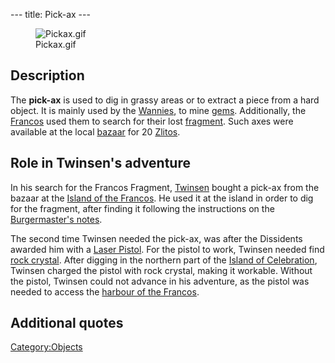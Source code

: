 ---
title: Pick-ax
---

[[Image:Pickax.gif|right]]

{{Quote|
Quote=This pick-ax will allow you to dig into the ground or harder materials. With it, you can now locate objects buried underground, or extract materials.|
Character=Official description}}

==Description==
The '''pick-ax''' is used to dig in grassy areas or to extract a piece from a hard object. It is mainly used by the [[Wannies]], to mine [[gems]]. Additionally, the [[Francos]] used them to search for their lost [[Francos fragment|fragment]]. Such axes were available at the local [[Francos bazaar|bazaar]] for 20 [[Zlitos]].

==Role in Twinsen's adventure==
In his search for the Francos Fragment, [[Twinsen]] bought a pick-ax from the bazaar at the [[Island of the Francos]]. He used it at the island in order to dig for the fragment, after finding it following the instructions on the [[Burgermaster's notes]].

The second time Twinsen needed the pick-ax, was after the Dissidents awarded him with a [[Laser Pistol]]. For the pistol to work, Twinsen needed find [[rock crystal]]. After digging in the northern part of the [[Island of Celebration]], Twinsen charged the pistol with rock crystal, making it workable. Without the pistol, Twinsen could not advance in his adventure, as the pistol was needed to access the [[Francos harbour|harbour of the Francos]].

==Additional quotes==
{{Quote|
Quote=You just bought a pick-ax. Use it to dig or detach rocks and pieces of crystal.|
Character=When Twinsen bought the pick-ax}}

[[Category:Objects]]